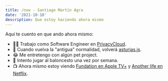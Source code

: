 ```yaml
---
title: /now - Santiago Martín Agra
date: '2021-10-10'
description: Que estoy haciendo ahora mismo
---
```


Aquí te cuento en que ando ahora mismo:

- 👨‍💻 Trabajo como Software Engineer en [PrivacyCloud](https://privacycloud.com).
- 📅 Cuando vuelva la "antigua" normalidad, volverá [asturias.js](https://saraos.tech/@asturiasjs).
- 😂 Me entretengo con algún pet project.
- 🏀 Intento jugar al baloncesto una vez por semana.
- 📺 Ahora mismo estoy viendo [Fundation en Apple TV+](https://tv.apple.com/es/episode/the-emperors-peace/umc.cmc.74vnbednu4gmixy6d5imxxqs5?action=playSmartEpisode) y [Another life en Netflix](https://www.netflix.com/watch/80236236?source=35).
